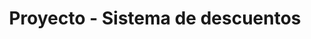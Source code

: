 ---
title: Proyecto - Sistema de descuentos
description: En este proyecto vamos a crear un sistema de descuentos para una tienda de ropa.
---